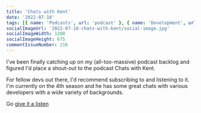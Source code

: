 ```yaml
---
title: 'Chats with Kent'
date: '2022-07-18'
tags: [{ name: 'Podcasts', url: 'podcast' }, { name: 'Development', url: 'development'}, { name: 'Recommendation', url: 'recommendation'}]
socialImageUrl: '2022-07-18-chats-with-kent/social-image.jpg'
socialImageWidth: 1200
socialImageHeight: 675
commentIssueNumber: 216
---
```


I've been finally catching up on my (all-too-massive) podcast backlog and figured I'd place a shout-out to the podcast Chats with Kent.

For fellow devs out there, I'd recommend subscribing to and listening to it. I'm currently on the 4th season and he has some great chats with various developers with a wide variety of backgrounds.

Go [give it a listen](https://kentcdodds.com/chats/04)